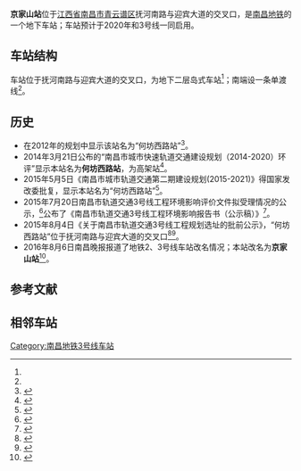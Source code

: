 {{NC Future infrastructure}}
{{Infobox Station
|Title         = 京家山站
|BoxWidth = 24em
|EngSubTitle   = Jingjiashan station
|linecolour    = #{{南昌地铁识别色|3}}
|ImageName     = Missing image text.svg
|ImageSize     = 290px
|ImageCaption  = ？
|ImagePadding  = 0
|Place         = [[江西省|江西省]][[南昌市|南昌市]][[青云谱区|青云谱区]]<br />抚河南路与迎宾大道的交叉口
|Operator      = [[南昌地铁|南昌地铁]]
|StartDate     = ''2020年''
|Coord         = {{Coord|28.6414895|N|115.9017072|E|format=dms|display=inline,title|type:railwaystation_region:CN}}
|Line          = {{南昌地铁线路名|3|block}}
|Style         = 
|ExitNumber    = ？
|RouteType     = Metro
|MTShowHeader  = no
|MTPlatformType = 地下二层[[岛式站台|岛式车站]]
|MTPlatformNum = 2个
|MTTime First  = 
|MTTime Last   = 
|MTTrackMap    = 
}}
'''京家山站'''位于[[江西省|江西省]][[南昌市|南昌市]][[青云谱区|青云谱区]]抚河南路与迎宾大道的交叉口，是[[南昌地铁|南昌地铁]]{{南昌地铁线路名|3}}的一个地下车站；车站预计于2020年和3号线一同启用。

== 车站结构 ==
车站位于抚河南路与迎宾大道的交叉口，为地下二层岛式车站<ref name=":0" />{{rp|54}}；南端设一条单渡线<ref name=":0" />{{rp|36}}。

== 历史 ==
* 在2012年的规划中显示该站名为“何坊西路站”<ref>{{Cite web|url=http://news.jxgdw.com/jszt/2012dtwc/|title=地铁围城  行在南昌  南昌地铁建设南昌地铁出行全攻略 今视专题  今视网|accessdate=2016-12-16|work=news.jxgdw.com|deadurl=yes|archiveurl=https://web.archive.org/web/20160304073541/http://news.jxgdw.com/jszt/2012dtwc/|archivedate=2016-03-04|df=}}</ref>。
* 2014年3月21日公布的“南昌市城市快速轨道交通建设规划（2014-2020）环评”显示本站名为'''何坊西路站'''，为高架站<ref>{{Cite web |url = http://www.ncmtr.com/newsshow.php?id=1882 |title = 南昌市城市快速轨道交通建设规划（2014-2020）环评公众意见征询 |author =  |date = 2014-03-21 |publisher = 南昌轨道交通集团有限公司 |language =  |accessdate =  |archiveurl = https://web.archive.org/web/20140324131027/http://www.ncmtr.com/newsshow.php?id=1882 |archivedate = 2014-03-24 |dead-url = yes }}</ref>。
* 2015年5月5日《南昌市城市轨道交通第二期建设规划(2015-2021)》得国家发改委批复，显示本站名为“何坊西路站”<ref>{{cite book |author=国家发展改革委 |authorlink= |coauthors= |title=《国家发展改革委关于印发南昌市城市轨道交通第二期建设规划（2015～2021年）的通知》 |url=http://www.ndrc.gov.cn/zcfb/zcfbtz/201505/t20150520_692546.html |year= |publisher=2015年5月5日 |location= |isbn= |pages= |access-date=2016年12月16日 |archive-url=https://web.archive.org/web/20161113060317/http://www.ndrc.gov.cn/zcfb/zcfbtz/201505/t20150520_692546.html |archive-date=2016年11月13日 |dead-url=yes }}</ref>。
* 2015年7月20日南昌市轨道交通3号线工程环境影响评价文件拟受理情况的公示，<ref>{{Cite web |url = http://www.jxepb.gov.cn/ZWGK/HPC/JSXMHP/HPJB/2015/7cae73ca82d348c38549a442bd064c1b.htm |title = 南昌市轨道交通3号线工程环境影响评价文件拟受理情况的公示 |author =  |date = 2015-07-20 |publisher = 江西省环境保护厅 |language =  |accessdate =  |archiveurl = https://web.archive.org/web/20160304234742/http://www.jxepb.gov.cn/ZWGK/HPC/JSXMHP/HPJB/2015/7cae73ca82d348c38549a442bd064c1b.htm |archivedate = 2016-03-04 |dead-url = yes }}</ref>公布了《南昌市轨道交通3号线工程环境影响报告书（公示稿）》<ref name=":0">{{cite book|author=中铁上海设计院集团有限公司|authorlink=|coauthors=|title=《南昌市轨道交通3号线工程环境影响报告书（公示稿）》南昌市轨道3号线环评1.pdf|url=http://www.jxepb.gov.cn/resource/uploadfile/file/20150727/20150727110925363.pdf|year=|publisher=2015年7月20日|location=|isbn=|pages=|access-date=2016年12月16日|archive-date=2015年11月18日|archive-url=https://web.archive.org/web/20151118050639/http://www.jxepb.gov.cn/resource/uploadfile/file/20150727/20150727110925363.pdf|dead-url=yes}}</ref>。
* 2015年8月4日《关于南昌市轨道交通3号线工程规划选址的批前公示》，“何坊西路站”位于抚河南路与迎宾大道的交叉口<ref>{{Cite web|url=http://www.jxjst.gov.cn/chengxiangguihua/gongshigonggao/2015-08-04/45805.html|title=关于南昌市轨道交通3号线工程规划选址的批前公示|accessdate=|author=|date=2015-08-04|publisher=江西省住房和城乡建设厅|deadurl=yes|archiveurl=https://web.archive.org/web/20170219025640/http://www.jxjst.gov.cn/chengxiangguihua/gongshigonggao/2015-08-04/45805.html|archivedate=2017-02-19}}</ref><ref>{{Cite web|url=http://jiangxi.jxnews.com.cn/system/2015/08/05/014117273.shtml|title=南昌地铁3号线规划选址批前公示 全线设车站22座（图）|accessdate=|author=|date=2015-08-05|publisher=中国江西网|archive-url=https://web.archive.org/web/20180928213122/http://jiangxi.jxnews.com.cn/system/2015/08/05/014117273.shtml|archive-date=2018-09-28|dead-url=yes}}</ref>。
* 2016年8月6日南昌晚报报道了地铁2、3号线车站改名情况；本站改名为'''京家山站'''<ref>{{Cite web|url=http://www.ncwbw.cn/html/2016-08/06/content_314602.htm|title=地铁2、3号线30个站点有了新名字|accessdate=2016-08-10|author=|date=2016年8月6日|work=南昌晚报|publisher=|deadurl=yes|archiveurl=https://archive.is/20160810124721/http://www.ncwbw.cn/html/2016-08/06/content_314602.htm|archivedate=2016年8月10日}}</ref>。

== 参考文献 ==
{{commonscat|Doubo Road Station}}
{{Reflist}}
== 相邻车站 ==
{{s-rail-start}}
{{s-rail|title=NCM}}
{{s-line new|system=NCM|line=3|previous=江铃|next=十字街|notemid=预计2020年开通}}
{{s-end}}

{{南昌轨道交通3号线}}
[[Category:南昌地铁3号线车站|Category:南昌地铁3号线车站]]